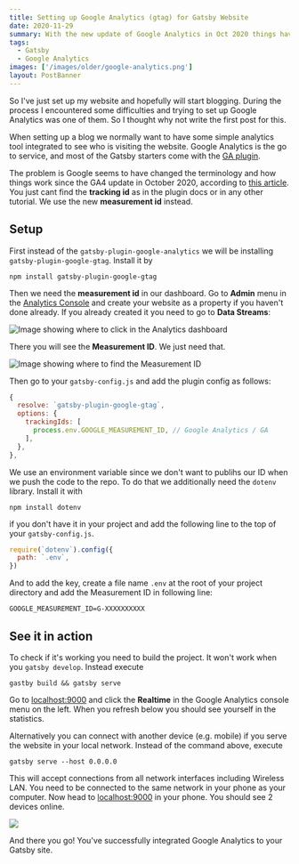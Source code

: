 ```yaml
---
title: Setting up Google Analytics (gtag) for Gatsby Website
date: 2020-11-29
summary: With the new update of Google Analytics in Oct 2020 things have changed a little as to how to add Google Analytics to your website.
tags:
  - Gatsby
  - Google Analytics
images: ['/images/older/google-analytics.png']
layout: PostBanner
---
```


So I've just set up my website and hopefully will start blogging. During the process I encountered some difficulties and trying to set up Google Analytics was one of them. So I thought why not write the first post for this.

When setting up a blog we normally want to have some simple analytics tool integrated to see who is visiting the website. Google Analytics is the go to service, and most of the Gatsby starters come with the [GA plugin](https://www.gatsbyjs.com/plugins/gatsby-plugin-google-analytics/).

The problem is Google seems to have changed the terminology and how things work since the GA4 update in October 2020, according to [this article](https://analyticshelp.io/blog/google-analytics-property-tracking-id/). You just cant find the **tracking id** as in the plugin docs or in any other tutorial. We use the new **measurement id** instead.

## Setup

First instead of the `gatsby-plugin-google-analytics` we will be installing `gatsby-plugin-google-gtag`. Install it by

```
npm install gatsby-plugin-google-gtag
```

Then we need the **measurement id** in our dashboard. Go to **Admin** menu in the [Analytics Console](https://analytics.google.com/) and create your website as a property if you haven't done already. If you already created it you need to go to **Data Streams**:

![Image showing where to click in the Analytics dashboard](/images/older/ga-dashboard.jpg)

There you will see the **Measurement ID**. We just need that.

![Image showing where to find the Measurement ID](/images/older/ga-dashboard2.jpg)

Then go to your `gatsby-config.js` and add the plugin config as follows:

```javascript
{
  resolve: `gatsby-plugin-google-gtag`,
  options: {
    trackingIds: [
      process.env.GOOGLE_MEASUREMENT_ID, // Google Analytics / GA
    ],
  },
},
```

We use an environment variable since we don't want to publihs our ID when we push the code to the repo. To do that we additionally need the `dotenv` library. Install it with

```
npm install dotenv
```

if you don't have it in your project and add the following line to the top of your `gatsby-config.js`.

```javascript
require(`dotenv`).config({
  path: `.env`,
})
```

And to add the key, create a file name `.env` at the root of your project directory and add the Measurement ID in following line:

```
GOOGLE_MEASUREMENT_ID=G-XXXXXXXXXX
```

## See it in action

To check if it's working you need to build the project. It won't work when you `gatsby develop`. Instead execute

```
gastby build && gatsby serve
```

Go to [localhost:9000](localhost:9000) and click the **Realtime** in the Google Analytics console menu on the left. When you refresh below you should see yourself in the statistics.

Alternatively you can connect with another device (e.g. mobile) if you serve the website in your local network. Instead of the command above, execute

```
gatsby serve --host 0.0.0.0
```

This will accept connections from all network interfaces including Wireless LAN. You need to be connected to the same network in your phone as your computer. Now head to [localhost:9000](localhost:9000) in your phone. You should see 2 devices online.

![](/images/older/users.jpg)

And there you go! You've successfully integrated Google Analytics to your Gatsby site.
